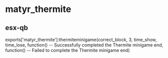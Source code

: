 # matyr_thermite
## esx-qb

exports['matyr_thermite']:thermiteminigame(correct_block, 3, time_show, time_lose,
    function()
        -- Successfully completed the Thermite minigame
    end,
    function()
        -- Failed to complete the Thermite minigame
    end)
